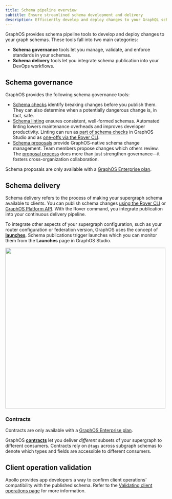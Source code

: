 ```yaml
---
title: Schema pipeline overview
subtitle: Ensure streamlined schema development and delivery
description: Efficiently develop and deploy changes to your GraphQL schema with the Apollo GraphOS suite of schema governance and delivery tools.
---
```


GraphOS provides schema pipeline tools to develop and deploy changes to your graph schemas. These tools fall into two main categories:

- **Schema governance** tools let you manage, validate, and enforce standards in your schemas.
- **Schema delivery** tools let you integrate schema publication into your DevOps workflows.

## Schema governance

GraphOS provides the following schema governance tools:

- [Schema checks](./schema-checks) identify breaking changes before you publish them. They can also determine when a potentially dangerous change is, in fact, safe.
- [Schema linting](./schema-linter) ensures consistent, well-formed schemas. Automated linting lowers maintenance overheads and improves developer productivity. Linting can run as [part of schema checks](./schema-linter#linting-via-schema-checks) in GraphOS Studio and as [one-offs via the Rover CLI](./schema-linter#one-off-linting).
- [Schema proposals](./schema-proposals) provide GraphOS-native schema change management. Team members propose changes which others review. The [proposal process](./schema-proposals#proposal-process) does more than just strengthen governance&mdash;it fosters cross-organization collaboration.

<EnterpriseFeature>

Schema proposals are only available with a [GraphOS Enterprise plan](https://www.apollographql.com/docs/graphos/enterprise/).

</EnterpriseFeature>

## Schema delivery

Schema delivery refers to the process of making your supergraph schema available to clients. You can publish schema changes [using the Rover CLI](./publishing-schemas) or [GraphOS Platform API](/graphos/platform-api). With the Rover command, you integrate publication into your continuous delivery pipeline.

To integrate other aspects of your supergraph configuration, such as your router configuration or federation version, GraphOS uses the concept of [**launches**](./launches). Schema publications trigger launches which you can monitor them from the **Launches** page in GraphOS Studio.

<img className="screenshot" src="../img/launches-page.jpg" width="500" />

### Contracts

<EnterpriseFeature>

Contracts are only available with a [GraphOS Enterprise plan](https://www.apollographql.com/docs/graphos/enterprise/).

</EnterpriseFeature>

GraphOS [**contracts**](./contracts) let you deliver _different_ subsets of your supergraph to different consumers. Contracts rely on `@tags` across subgraph schemas to denote which types and fields are accessible to different consumers.

## Client operation validation

Apollo provides app developers a way to confirm client operations' compatibility with the published schema. Refer to the [Validating client operations page](/rover/validating-client-operations) for more information.
